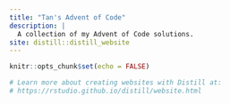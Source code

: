 ```yaml
---
title: "Tan's Advent of Code"
description: |
  A collection of my Advent of Code solutions.
site: distill::distill_website
---
```


```r
knitr::opts_chunk$set(echo = FALSE)

# Learn more about creating websites with Distill at:
# https://rstudio.github.io/distill/website.html

```

